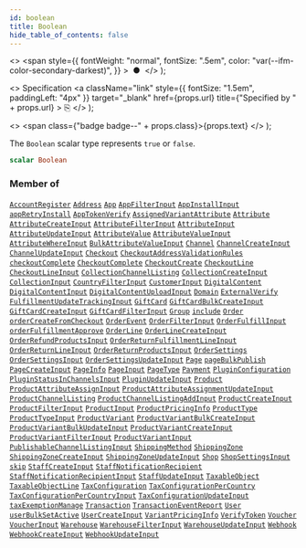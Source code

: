 ```yaml
---
id: boolean
title: Boolean
hide_table_of_contents: false
---
```


  <>
    <span
      style={{
        fontWeight: "normal",
        fontSize: ".5em",
        color: "var(--ifm-color-secondary-darkest)",
      }}
    >
      &nbsp;●&nbsp;
    </span>
  </>
);

  <>
    Specification
    <a
      className="link"
      style={{ fontSize: "1.5em", paddingLeft: "4px" }}
      target="\_blank"
      href={props.url}
      title={"Specified by " + props.url}
    >
      ⎘
    </a>
  </>
);

  <>
    <span class={"badge badge--" + props.class}>{props.text}</span>
  </>
);

The `Boolean` scalar type represents `true` or `false`.

```graphql
scalar Boolean
```

### Member of

[`AccountRegister`](../../api-reference/objects/account-register) <Badge class="secondary" text="object"/><Bullet />[`Address`](../../api-reference/objects/address) <Badge class="secondary" text="object"/><Bullet />[`App`](../../api-reference/objects/app) <Badge class="secondary" text="object"/><Bullet />[`AppFilterInput`](../../api-reference/inputs/app-filter-input) <Badge class="secondary" text="input"/><Bullet />[`AppInstallInput`](../../api-reference/inputs/app-install-input) <Badge class="secondary" text="input"/><Bullet />[`appRetryInstall`](../../api-reference/mutations/app-retry-install) <Badge class="secondary" text="mutation"/><Bullet />[`AppTokenVerify`](../../api-reference/objects/app-token-verify) <Badge class="secondary" text="object"/><Bullet />[`AssignedVariantAttribute`](../../api-reference/objects/assigned-variant-attribute) <Badge class="secondary" text="object"/><Bullet />[`Attribute`](../../api-reference/objects/attribute) <Badge class="secondary" text="object"/><Bullet />[`AttributeCreateInput`](../../api-reference/inputs/attribute-create-input) <Badge class="secondary" text="input"/><Bullet />[`AttributeFilterInput`](../../api-reference/inputs/attribute-filter-input) <Badge class="secondary" text="input"/><Bullet />[`AttributeInput`](../../api-reference/inputs/attribute-input) <Badge class="secondary" text="input"/><Bullet />[`AttributeUpdateInput`](../../api-reference/inputs/attribute-update-input) <Badge class="secondary" text="input"/><Bullet />[`AttributeValue`](../../api-reference/objects/attribute-value) <Badge class="secondary" text="object"/><Bullet />[`AttributeValueInput`](../../api-reference/inputs/attribute-value-input) <Badge class="secondary" text="input"/><Bullet />[`AttributeWhereInput`](../../api-reference/inputs/attribute-where-input) <Badge class="secondary" text="input"/><Bullet />[`BulkAttributeValueInput`](../../api-reference/inputs/bulk-attribute-value-input) <Badge class="secondary" text="input"/><Bullet />[`Channel`](../../api-reference/objects/channel) <Badge class="secondary" text="object"/><Bullet />[`ChannelCreateInput`](../../api-reference/inputs/channel-create-input) <Badge class="secondary" text="input"/><Bullet />[`ChannelUpdateInput`](../../api-reference/inputs/channel-update-input) <Badge class="secondary" text="input"/><Bullet />[`Checkout`](../../api-reference/objects/checkout) <Badge class="secondary" text="object"/><Bullet />[`CheckoutAddressValidationRules`](../../api-reference/inputs/checkout-address-validation-rules) <Badge class="secondary" text="input"/><Bullet />[`checkoutComplete`](../../api-reference/mutations/checkout-complete) <Badge class="secondary" text="mutation"/><Bullet />[`CheckoutComplete`](../../api-reference/objects/checkout-complete) <Badge class="secondary" text="object"/><Bullet />[`CheckoutCreate`](../../api-reference/objects/checkout-create) <Badge class="secondary" text="object"/><Bullet />[`CheckoutLine`](../../api-reference/objects/checkout-line) <Badge class="secondary" text="object"/><Bullet />[`CheckoutLineInput`](../../api-reference/inputs/checkout-line-input) <Badge class="secondary" text="input"/><Bullet />[`CollectionChannelListing`](../../api-reference/objects/collection-channel-listing) <Badge class="secondary" text="object"/><Bullet />[`CollectionCreateInput`](../../api-reference/inputs/collection-create-input) <Badge class="secondary" text="input"/><Bullet />[`CollectionInput`](../../api-reference/inputs/collection-input) <Badge class="secondary" text="input"/><Bullet />[`CountryFilterInput`](../../api-reference/inputs/country-filter-input) <Badge class="secondary" text="input"/><Bullet />[`CustomerInput`](../../api-reference/inputs/customer-input) <Badge class="secondary" text="input"/><Bullet />[`DigitalContent`](../../api-reference/objects/digital-content) <Badge class="secondary" text="object"/><Bullet />[`DigitalContentInput`](../../api-reference/inputs/digital-content-input) <Badge class="secondary" text="input"/><Bullet />[`DigitalContentUploadInput`](../../api-reference/inputs/digital-content-upload-input) <Badge class="secondary" text="input"/><Bullet />[`Domain`](../../api-reference/objects/domain) <Badge class="secondary" text="object"/><Bullet />[`ExternalVerify`](../../api-reference/objects/external-verify) <Badge class="secondary" text="object"/><Bullet />[`FulfillmentUpdateTrackingInput`](../../api-reference/inputs/fulfillment-update-tracking-input) <Badge class="secondary" text="input"/><Bullet />[`GiftCard`](../../api-reference/objects/gift-card) <Badge class="secondary" text="object"/><Bullet />[`GiftCardBulkCreateInput`](../../api-reference/inputs/gift-card-bulk-create-input) <Badge class="secondary" text="input"/><Bullet />[`GiftCardCreateInput`](../../api-reference/inputs/gift-card-create-input) <Badge class="secondary" text="input"/><Bullet />[`GiftCardFilterInput`](../../api-reference/inputs/gift-card-filter-input) <Badge class="secondary" text="input"/><Bullet />[`Group`](../../api-reference/objects/group) <Badge class="secondary" text="object"/><Bullet />[`include`](../../api-reference/directives/include) <Badge class="secondary" text="directive"/><Bullet />[`Order`](../../api-reference/objects/order) <Badge class="secondary" text="object"/><Bullet />[`orderCreateFromCheckout`](../../api-reference/mutations/order-create-from-checkout) <Badge class="secondary" text="mutation"/><Bullet />[`OrderEvent`](../../api-reference/objects/order-event) <Badge class="secondary" text="object"/><Bullet />[`OrderFilterInput`](../../api-reference/inputs/order-filter-input) <Badge class="secondary" text="input"/><Bullet />[`OrderFulfillInput`](../../api-reference/inputs/order-fulfill-input) <Badge class="secondary" text="input"/><Bullet />[`orderFulfillmentApprove`](../../api-reference/mutations/order-fulfillment-approve) <Badge class="secondary" text="mutation"/><Bullet />[`OrderLine`](../../api-reference/objects/order-line) <Badge class="secondary" text="object"/><Bullet />[`OrderLineCreateInput`](../../api-reference/inputs/order-line-create-input) <Badge class="secondary" text="input"/><Bullet />[`OrderRefundProductsInput`](../../api-reference/inputs/order-refund-products-input) <Badge class="secondary" text="input"/><Bullet />[`OrderReturnFulfillmentLineInput`](../../api-reference/inputs/order-return-fulfillment-line-input) <Badge class="secondary" text="input"/><Bullet />[`OrderReturnLineInput`](../../api-reference/inputs/order-return-line-input) <Badge class="secondary" text="input"/><Bullet />[`OrderReturnProductsInput`](../../api-reference/inputs/order-return-products-input) <Badge class="secondary" text="input"/><Bullet />[`OrderSettings`](../../api-reference/objects/order-settings) <Badge class="secondary" text="object"/><Bullet />[`OrderSettingsInput`](../../api-reference/inputs/order-settings-input) <Badge class="secondary" text="input"/><Bullet />[`OrderSettingsUpdateInput`](../../api-reference/inputs/order-settings-update-input) <Badge class="secondary" text="input"/><Bullet />[`Page`](../../api-reference/objects/page) <Badge class="secondary" text="object"/><Bullet />[`pageBulkPublish`](../../api-reference/mutations/page-bulk-publish) <Badge class="secondary" text="mutation"/><Bullet />[`PageCreateInput`](../../api-reference/inputs/page-create-input) <Badge class="secondary" text="input"/><Bullet />[`PageInfo`](../../api-reference/objects/page-info) <Badge class="secondary" text="object"/><Bullet />[`PageInput`](../../api-reference/inputs/page-input) <Badge class="secondary" text="input"/><Bullet />[`PageType`](../../api-reference/objects/page-type) <Badge class="secondary" text="object"/><Bullet />[`Payment`](../../api-reference/objects/payment) <Badge class="secondary" text="object"/><Bullet />[`PluginConfiguration`](../../api-reference/objects/plugin-configuration) <Badge class="secondary" text="object"/><Bullet />[`PluginStatusInChannelsInput`](../../api-reference/inputs/plugin-status-in-channels-input) <Badge class="secondary" text="input"/><Bullet />[`PluginUpdateInput`](../../api-reference/inputs/plugin-update-input) <Badge class="secondary" text="input"/><Bullet />[`Product`](../../api-reference/objects/product) <Badge class="secondary" text="object"/><Bullet />[`ProductAttributeAssignInput`](../../api-reference/inputs/product-attribute-assign-input) <Badge class="secondary" text="input"/><Bullet />[`ProductAttributeAssignmentUpdateInput`](../../api-reference/inputs/product-attribute-assignment-update-input) <Badge class="secondary" text="input"/><Bullet />[`ProductChannelListing`](../../api-reference/objects/product-channel-listing) <Badge class="secondary" text="object"/><Bullet />[`ProductChannelListingAddInput`](../../api-reference/inputs/product-channel-listing-add-input) <Badge class="secondary" text="input"/><Bullet />[`ProductCreateInput`](../../api-reference/inputs/product-create-input) <Badge class="secondary" text="input"/><Bullet />[`ProductFilterInput`](../../api-reference/inputs/product-filter-input) <Badge class="secondary" text="input"/><Bullet />[`ProductInput`](../../api-reference/inputs/product-input) <Badge class="secondary" text="input"/><Bullet />[`ProductPricingInfo`](../../api-reference/objects/product-pricing-info) <Badge class="secondary" text="object"/><Bullet />[`ProductType`](../../api-reference/objects/product-type) <Badge class="secondary" text="object"/><Bullet />[`ProductTypeInput`](../../api-reference/inputs/product-type-input) <Badge class="secondary" text="input"/><Bullet />[`ProductVariant`](../../api-reference/objects/product-variant) <Badge class="secondary" text="object"/><Bullet />[`ProductVariantBulkCreateInput`](../../api-reference/inputs/product-variant-bulk-create-input) <Badge class="secondary" text="input"/><Bullet />[`ProductVariantBulkUpdateInput`](../../api-reference/inputs/product-variant-bulk-update-input) <Badge class="secondary" text="input"/><Bullet />[`ProductVariantCreateInput`](../../api-reference/inputs/product-variant-create-input) <Badge class="secondary" text="input"/><Bullet />[`ProductVariantFilterInput`](../../api-reference/inputs/product-variant-filter-input) <Badge class="secondary" text="input"/><Bullet />[`ProductVariantInput`](../../api-reference/inputs/product-variant-input) <Badge class="secondary" text="input"/><Bullet />[`PublishableChannelListingInput`](../../api-reference/inputs/publishable-channel-listing-input) <Badge class="secondary" text="input"/><Bullet />[`ShippingMethod`](../../api-reference/objects/shipping-method) <Badge class="secondary" text="object"/><Bullet />[`ShippingZone`](../../api-reference/objects/shipping-zone) <Badge class="secondary" text="object"/><Bullet />[`ShippingZoneCreateInput`](../../api-reference/inputs/shipping-zone-create-input) <Badge class="secondary" text="input"/><Bullet />[`ShippingZoneUpdateInput`](../../api-reference/inputs/shipping-zone-update-input) <Badge class="secondary" text="input"/><Bullet />[`Shop`](../../api-reference/objects/shop) <Badge class="secondary" text="object"/><Bullet />[`ShopSettingsInput`](../../api-reference/inputs/shop-settings-input) <Badge class="secondary" text="input"/><Bullet />[`skip`](../../api-reference/directives/skip) <Badge class="secondary" text="directive"/><Bullet />[`StaffCreateInput`](../../api-reference/inputs/staff-create-input) <Badge class="secondary" text="input"/><Bullet />[`StaffNotificationRecipient`](../../api-reference/objects/staff-notification-recipient) <Badge class="secondary" text="object"/><Bullet />[`StaffNotificationRecipientInput`](../../api-reference/inputs/staff-notification-recipient-input) <Badge class="secondary" text="input"/><Bullet />[`StaffUpdateInput`](../../api-reference/inputs/staff-update-input) <Badge class="secondary" text="input"/><Bullet />[`TaxableObject`](../../api-reference/objects/taxable-object) <Badge class="secondary" text="object"/><Bullet />[`TaxableObjectLine`](../../api-reference/objects/taxable-object-line) <Badge class="secondary" text="object"/><Bullet />[`TaxConfiguration`](../../api-reference/objects/tax-configuration) <Badge class="secondary" text="object"/><Bullet />[`TaxConfigurationPerCountry`](../../api-reference/objects/tax-configuration-per-country) <Badge class="secondary" text="object"/><Bullet />[`TaxConfigurationPerCountryInput`](../../api-reference/inputs/tax-configuration-per-country-input) <Badge class="secondary" text="input"/><Bullet />[`TaxConfigurationUpdateInput`](../../api-reference/inputs/tax-configuration-update-input) <Badge class="secondary" text="input"/><Bullet />[`taxExemptionManage`](../../api-reference/mutations/tax-exemption-manage) <Badge class="secondary" text="mutation"/><Bullet />[`Transaction`](../../api-reference/objects/transaction) <Badge class="secondary" text="object"/><Bullet />[`TransactionEventReport`](../../api-reference/objects/transaction-event-report) <Badge class="secondary" text="object"/><Bullet />[`User`](../../api-reference/objects/user) <Badge class="secondary" text="object"/><Bullet />[`userBulkSetActive`](../../api-reference/mutations/user-bulk-set-active) <Badge class="secondary" text="mutation"/><Bullet />[`UserCreateInput`](../../api-reference/inputs/user-create-input) <Badge class="secondary" text="input"/><Bullet />[`VariantPricingInfo`](../../api-reference/objects/variant-pricing-info) <Badge class="secondary" text="object"/><Bullet />[`VerifyToken`](../../api-reference/objects/verify-token) <Badge class="secondary" text="object"/><Bullet />[`Voucher`](../../api-reference/objects/voucher) <Badge class="secondary" text="object"/><Bullet />[`VoucherInput`](../../api-reference/inputs/voucher-input) <Badge class="secondary" text="input"/><Bullet />[`Warehouse`](../../api-reference/objects/warehouse) <Badge class="secondary" text="object"/><Bullet />[`WarehouseFilterInput`](../../api-reference/inputs/warehouse-filter-input) <Badge class="secondary" text="input"/><Bullet />[`WarehouseUpdateInput`](../../api-reference/inputs/warehouse-update-input) <Badge class="secondary" text="input"/><Bullet />[`Webhook`](../../api-reference/objects/webhook) <Badge class="secondary" text="object"/><Bullet />[`WebhookCreateInput`](../../api-reference/inputs/webhook-create-input) <Badge class="secondary" text="input"/><Bullet />[`WebhookUpdateInput`](../../api-reference/inputs/webhook-update-input) <Badge class="secondary" text="input"/>
